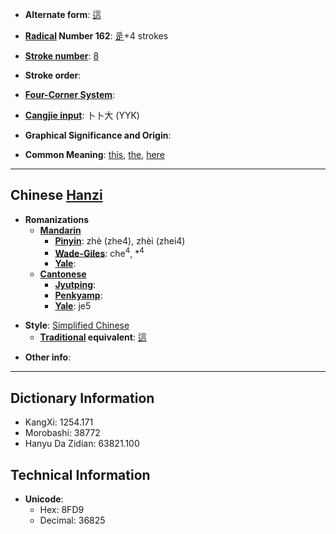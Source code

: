 * '''Alternate form''': [[這]]

* '''[[Wiktionary:Chinese radical index| Radical]] Number 162''': [[Wiktionary:Chinese radical index 辵|辵]]+4 strokes

* '''[[Wiktionary:Chinese total strokes index|Stroke number]]''': [[Wiktionary:Chinese total strokes index 8|8]]

* '''Stroke order''': 

* '''[[Wiktionary:Chinese four corner index|Four-Corner System]]''': 

* '''[[Wiktionary:Chinese Cangjie index|Cangjie input]]''': 卜卜大 (YYK)

* '''Graphical Significance and Origin''': 

* '''Common Meaning''': [[this]], [[the]], [[here]]

----

== Chinese [[Hanzi]] ==

* '''Romanizations'''
** '''[[Mandarin]]'''
*** '''[[Pinyin]]''': zhè (zhe4), zhèi (zhei4)
*** '''[[Wade-Giles]]''': che<sup>4</sup>, *<sup>4</sup>
*** '''[[Yale]]''': 
** '''[[Cantonese]]'''
*** '''[[Jyutping]]''':
*** '''[[Penkyamp]]''': 
*** '''[[Yale]]''': je5

* '''Style''': [[Simplified Chinese]] 
** '''[[Traditional Chinese|Traditional]] equivalent''': [[這]]

* '''Other info''': 

----

== Dictionary Information ==

* KangXi: 1254.171
* Morobashi: 38772
* Hanyu Da Zidian: 63821.100

== Technical Information ==

* '''Unicode''':
** Hex: 8FD9
** Decimal: 36825
